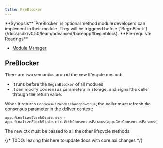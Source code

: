 ```yaml
---
title: PreBlocker
---
```


<Note>
**Synopsis**
`PreBlocker` is optional method module developers can implement in their module. They will be triggered before [`BeginBlock`](/docs/sdk/v0.50/learn/advanced/baseapp#beginblock).
</Note>

<Note>
**Pre-requisite Readings**

* [Module Manager](/docs/sdk/v0.50/documentation/module-system/module-manager)

</Note>

## PreBlocker

There are two semantics around the new lifecycle method:

* It runs before the `BeginBlocker` of all modules
* It can modify consensus parameters in storage, and signal the caller through the return value.

When it returns `ConsensusParamsChanged=true`, the caller must refresh the consensus parameter in the deliver context:

```
app.finalizeBlockState.ctx = app.finalizeBlockState.ctx.WithConsensusParams(app.GetConsensusParams())
```

The new ctx must be passed to all the other lifecycle methods.

{/* TODO: leaving this here to update docs with core api changes */}
